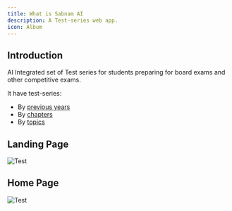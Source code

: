 ```yaml
---
title: What is Sabnam AI
description: A Test-series web app.
icon: Album
---
```


## Introduction

AI Integrated set of Test series for students preparing for board exams and other competitive exams.

It have test-series:

- By [previous years](https://sabnam.amitkys.in/past10year?topic=NCERT&clas=10th&subject=Math)
- By [chapters](https://sabnam.amitkys.in/exams?type=cs&subject=os&chapter=series)
- By [topics](https://sabnam.amitkys.in/subjects)

## Landing Page

![Test](/landingHome.png)

## Home Page

![Test](/home.png)
